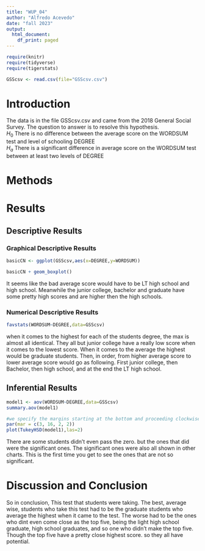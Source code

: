 ```yaml
---
title: "WUP_04"
author: "Alfredo Acevedo"
date: "fall 2023"
output:
  html_document:
    df_print: paged
---
```


```r
require(knitr)
require(tidyverse)
require(tigerstats)

GSScsv <- read.csv(file="GSScsv.csv")

```

# Introduction

<!--In this section you explain what you are trying to show.  Where did the data come from?  What is the research or other question you are trying to answer?!-->

The data is in the file GSScsv.csv and came from the 2018 General Social Survey.  The question to answer is to resolve this hypothesis.  
$H_0$ There is no difference between the average score on the WORDSUM test and level of schooling DEGREE  
$H_a$ There is a significant difference in average score on the WORDSUM test between at least two levels of DEGREE  

# Methods

<!--Mention that you intend to use chatGPT to the greatest extent possible. Give credit to chatGPT when you use it to create code in your report. Decide on your methods:  use "variable analysis" or other appropriate descriptors.  Make sure to choose at least one graphical method and at least one numerical method.!-->

# Results

<!--Divide this section into two sub-sections:  One for your descriptive  results and one for your inferential results.!-->

## Descriptive Results

### Graphical Descriptive Results

<!--Graphical results here.  Make sure to show your code.  Provide appropriate labels for axes, giving units if possible, and provide a good title for the graph, too.  Use the graphical results to describe the patterns if any that exist in the data as focused toward the research question!-->
  
```r
basicCN <- ggplot(GSScsv,aes(x=DEGREE,y=WORDSUM))

basicCN + geom_boxplot()
```
  
  It seems like the bad average score would have to be LT high school and high school. Meanwhile the junior college, bachelor and graduate have some pretty high scores and are higher then the high schools.  
    
### Numerical Descriptive Results

<!--Numerical results go here. Use the numerical results to describe the patterns if any that exist in the data as focused toward the research question!-->

```r
favstats(WORDSUM~DEGREE,data=GSScsv)
```
  
  when it comes to the highest for each of the students degree, the max is almost all identical. They all but junior college have a really low score when it comes to the lowest score. When it comes to the average the highest would be graduate students. Then, in order, from higher average score to lower average score would go as following. First junior college, then Bachelor, then high school, and at the end the LT high school.  
  
## Inferential Results

```r
model1 <- aov(WORDSUM~DEGREE,data=GSScsv)
summary.aov(model1)
```

```r
#we specify the margins starting at the bottom and proceeding clockwise - thus 8.7 is the left side margin to hold the names of the factors
par(mar = c(3, 16, 2, 2))
plot(TukeyHSD(model1),las=2)
```
  
  There are some students didn't even pass the zero. but the ones that did were the significant ones. The significant ones were also all shown in other charts. This is the first time you get to see the ones that are not so significant. 
  
<!--State hypothesis clearly.  Make sure your discussion of the inferential test covers all the aspects that the test output produces, such as test statistic, p-value etc.  Make a decision about the null hypothesis, explain the assumptions on which the selected test/procedure was based, and why the chosen procedure satisfys the assumptions and is appropriate to answer the research question!-->


# Discussion and Conclusion

<!--Discussion and conclusion here.  If you found a relationship be sure to consider whether the relationship occurs because one of the variavbles causes the other, or whether they perhasps are related for some other reason.  Watch the chapter 6 videos from the GeorgeTown videos collection.!-->
  
  So in conclusion, This test that students were taking. The best, average wise, students who take this test had to be the graduate students who average the highest when it came to the test. The worse had to be the ones who dint even come close as the top five, being the light high school graduate, high school graduates, and so one who didn't make the top five.  Though the top five have a pretty close highest score. so they all have potential.  
  